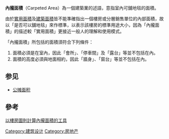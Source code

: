 '''內攏面積'''（Carpeted Area）為一個建築業的述語，意指室內可舖地毯的面積。

由於[[實用面積|實用面積]]及[[建築面積|建築面積]]皆不能準確指出一個樓房或分層銷售單位的內部面積，故以「是否可以舖地毯」來作標準，以表示該樓房的標準用途大小，因為「內攏面積」的描述較「實用面積」更接近一般人的理解和使用模式。

「內攏面積」所包括的面積須符合下列條件：

#面積必須是在室內，因此「會所」、「停車間」及「露台」等並不包括在內。
#面積的高度必須與地面相約，因此「牆身」、「窗台」等並不包括在內。

==参见==
*[[公摊面积|公摊面积]]
==參考==
{{Arch-stub}}

[[Category:建筑设计|Category:建筑设计]]
[[Category:房地产|Category:房地产]]

[http://property.nanaland.com/fp/ 以樓房圖則計算內攏面積的工具] {{Wayback|url=http://property.nanaland.com/fp/ |date=20081230235133 }}